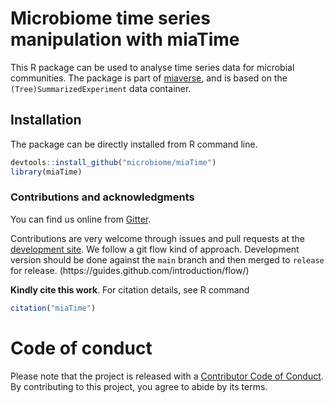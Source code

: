 # Microbiome time series manipulation with miaTime

This R package can be used to analyse time series data for microbial
communities. The package is part of [miaverse](https://microbiome.github.io/), 
and is based on the `(Tree)SummarizedExperiment` data container.

## Installation
 
The package can be directly installed from R command line.

```r
devtools::install_github("microbiome/miaTime")
library(miaTime)
```

### Contributions and acknowledgments

You can find us online from [Gitter](https://gitter.im/microbiome/miaverse).

Contributions are very welcome through issues and pull requests at the
[development site](https://github.com/microbiome/miaTime). We follow a git
flow kind of approach. Development version should be done against the
`main` branch and then merged to `release` for release.
(https://guides.github.com/introduction/flow/)

**Kindly cite this work**. For citation details, see R command
```r
citation("miaTime")  
```

# Code of conduct

Please note that the project is released with a [Contributor Code of Conduct](https://contributor-covenant.org/version/2/0/CODE_OF_CONDUCT.html).
By contributing to this project, you agree to abide by its terms.
